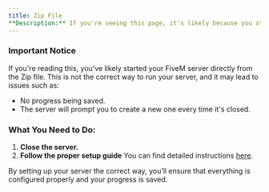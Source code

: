 ```yaml
---
title: Zip File
**Description:** If you're seeing this page, it's likely because you started FXServer.exe directly from the Zip file.
---
```


### Important Notice

If you're reading this, you've likely started your FiveM server directly from the Zip file. This is not the correct way to run your server, and it may lead to issues such as:

- No progress being saved.
- The server will prompt you to create a new one every time it's closed.

### What You Need to Do:

1. **Close the server.**
2. **Follow the proper setup guide** You can find detailed instructions [here](https://docs.yorick.gg/FiveM/Server/Windows/Create-server).

By setting up your server the correct way, you’ll ensure that everything is configured properly and your progress is saved.